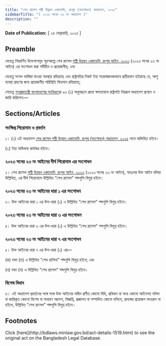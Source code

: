 ```yaml
---
title: "শেখ রাসেল পল্লী উন্নয়ন একাডেমি, রংপুর (সংশোধন) অধ্যাদেশ, ২০২৫"
sidebarTitle: "( ২০২৫ সনের ০৬ নং অধ্যাদেশ )"
description: ""
---
```


**Date of Publication:** [ ২৪ ফেব্রুয়ারি, ২০২৫ ]

## Preamble

যেহেতু নিম্নবর্ণিত উদ্দেশ্যসমূহ পূরণকল্পে শেখ রাসেল [পল্লী উন্নয়ন একাডেমি, রংপুর আইন, ২০২৩](/act-1440.html "পল্লী উন্নয়ন একাডেমি, রংপুর আইন, ২০২৩") (২০২৩ সনের ২৩ নং আইন) এর সংশোধন করা সমীচীন ও প্রয়োজনীয়; এবং

যেহেতু সংসদ ভাঙ্গিয়া যাওয়া অবস্থায় রহিয়াছে এবং রাষ্ট্রপতির নিকট ইহা সন্তোষজনকভাবে প্রতীয়মান হইয়াছে যে, আশু ব্যবস্থা গ্রহণের জন্য প্রয়োজনীয় পরিস্থিতি বিদ্যমান রহিয়াছে;

সেহেতু [গণপ্রজাতন্ত্রী বাংলাদেশের সংবিধান](/act-957.html "গণপ্রজাতন্ত্রী বাংলাদেশের সংবিধান")ের ৯৩ (১) অনুচ্ছেদে প্রদত্ত ক্ষমতাবলে রাষ্ট্রপতি নিম্নরূপ অধ্যাদেশ প্রণয়ন ও জারি করিলেন:—

## Sections/Articles

### সংক্ষিপ্ত শিরোনাম ও প্রবর্তন

১। (১) এই অধ্যাদেশ [শেখ রাসেল পল্লী উন্নয়ন একাডেমি, রংপুর (সংশোধন) অধ্যাদেশ, ২০২৫](/act-1519.html "শেখ রাসেল পল্লী উন্নয়ন একাডেমি, রংপুর (সংশোধন) অধ্যাদেশ, ২০২৫") নামে অভিহিত হইবে।

(২) ইহা অবিলম্বে কার্যকর হইবে।

### ২০২৩ সনের ২৩ নং আইনের দীর্ঘ শিরোনাম এর সংশোধন

২। শেখ রাসেল [পল্লী উন্নয়ন একাডেমি, রংপুর আইন, ২০২৩](/act-1440.html "পল্লী উন্নয়ন একাডেমি, রংপুর আইন, ২০২৩") (২০২৩ সনের ২৩ নং আইন), অতঃপর উক্ত আইন বলিয়া উল্লিখিত, এর দীর্ঘ শিরোনামে উল্লিখিত “শেখ রাসেল” শব্দগুলি বিলুপ্ত হইবে।

### ২০২৩ সনের ২৩ নং আইনের ধারা ১ এর সংশোধন

৩। উক্ত আইনের ধারা ১ এর উপ-ধারা (১) এ উল্লিখিত “শেখ রাসেল” শব্দগুলি বিলুপ্ত হইবে।

### ২০২৩ সনের ২৩ নং আইনের ধারা ৩ এর সংশোধন

৪। উক্ত আইনের ধারা ৩ এর উপ-ধারা (১) এ উল্লিখিত “শেখ রাসেল” শব্দগুলি বিলুপ্ত হইবে।

### ২০২৩ সনের ২৩ নং আইনের ধারা ৭ এর সংশোধন

৫। উক্ত আইনের ধারা ৭ এর উপ-ধারা (১) এর—

(ক) দফা (ত) এ উল্লিখিত “শেখ হাসিনা” শব্দগুলি বিলুপ্ত হইবে; এবং

(খ) দফা (ন) এ উল্লিখিত “শেখ রাসেল” শব্দগুলি বিলুপ্ত হইবে।

### বিশেষ বিধান

৬। এই অধ্যাদেশ প্রবর্তনের সঙ্গে সঙ্গে উক্ত আইনের অধীন প্রণীত কোনো বিধি, প্রবিধান বা অন্য কোনো আইনগত দলিল বা জারিকৃত কোনো বিশেষ বা সাধারণ আদেশ, বিজ্ঞপ্তি, প্রজ্ঞাপন বা সম্পাদিত কোনো দলিলে, প্রসঙ্গের প্রয়োজন অন্যরূপ না হইলে, উল্লিখিত “শেখ রাসেল” শব্দগুলি বিলুপ্ত হইবে।

## Footnotes

<Note>
  Click [here](http://bdlaws.minlaw.gov.bd/act-details-1519.html) to see the original act on the Bangladesh Legal Database.
</Note>
